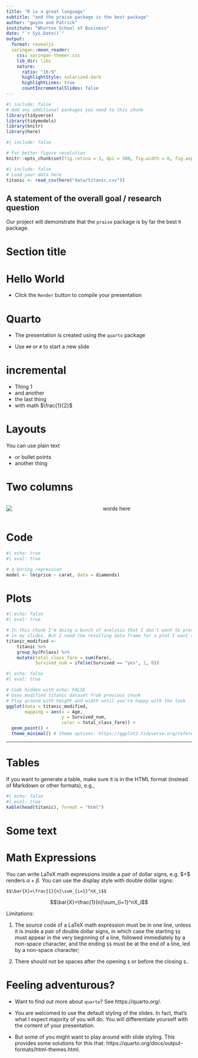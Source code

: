 ```yaml
---
title: "R is a great language"
subtitle: "and the praise package is the best package"
author: "gwynn and Patrick"
institute: "Wharton School of Business"
date: "`r Sys.Date()`"
output:
  format: revealjs
  xaringan::moon_reader:
    css: xaringan-themer.css
    lib_dir: libs
    nature:
      ratio: "16:9"
      highlightStyle: solarized-dark
      highlightLines: true
      countIncrementalSlides: false
---
```


```r
#| include: false
# Add any additional packages you need to this chunk
library(tidyverse)
library(tidymodels)
library(knitr)
library(here)
```

```r
#| include: false

# For better figure resolution
knitr::opts_chunk$set(fig.retina = 3, dpi = 300, fig.width = 6, fig.asp = 0.618, out.width = "80%")
```

```r
#| include: false
# Load your data here
titanic <- read_csv(here("data/titanic.csv"))
```

## A statement of the overall goal / research question

Our project will demonstrate that the `praise` package is by far the best `R` package.

# Section title

# Hello World

-   Click the `Render` button to compile your presentation

# Quarto

-   The presentation is created using the `quarto` package

-   Use `##` or `#` to start a new slide

# incremental

::: incremental
-   Thing 1
-   and another
-   the last thing
-   with math $\frac{1}{2}$
:::

# Layouts

You can use plain text

-   or bullet points
-   another thing

# Two columns

::: columns
::: {.column width="50%"}
![](img/confetti.jpg)
:::

::: {.column width="50%"}
words here
:::
:::

##  {background-image="img/confetti.jpg" background-size="contain"}

# Code

```r
#| echo: true
#| eval: true

# a boring regression
model <- lm(price ~ carat, data = diamonds)
```

# Plots

```r
#| echo: false
#| eval: true

# In this chunk I'm doing a bunch of analysis that I don't want to present 
# in my slides. But I need the resulting data frame for a plot I want to present.
titanic_modified <- 
    titanic %>%
    group_by(Pclass) %>%
    mutate(total_class_fare = sum(Fare),
           Survived_num = ifelse(Survived == "yes", 1, 0))
```

```r
#| echo: false
#| eval: true

# Code hidden with echo: FALSE
# Uses modified titanic dataset from previous chunk
# Play around with height and width until you're happy with the look
ggplot(data = titanic_modified, 
       mapping = aes(x = Age, 
                     y = Survived_num, 
                     color = total_class_fare)) +
  geom_point() + 
  theme_minimal() # theme options: https://ggplot2.tidyverse.org/reference/ggtheme.html
```

------------------------------------------------------------------------

# Tables

If you want to generate a table, make sure it is in the HTML format (instead of Markdown or other formats), e.g.,

```r
#| echo: false
#| eval: true
kable(head(titanic), format = "html")
```

# Some text {background-image="https://www.purina.com.au/-/media/project/purina/main/breeds/dog/dog_boston-terrier_desktop.jpg?h" background-size="cover"}

# Math Expressions

You can write LaTeX math expressions inside a pair of dollar signs, e.g. \$\alpha+\beta\$ renders $\alpha+\beta$. You can use the display style with double dollar signs:

    $$\bar{X}=\frac{1}{n}\sum_{i=1}^nX_i$$

$$\bar{X}=\frac{1}{n}\sum_{i=1}^nX_i$$

Limitations:

1.  The source code of a LaTeX math expression must be in one line, unless it is inside a pair of double dollar signs, in which case the starting `$$` must appear in the very beginning of a line, followed immediately by a non-space character, and the ending `$$` must be at the end of a line, led by a non-space character;

2.  There should not be spaces after the opening `$` or before the closing `$`..

# Feeling adventurous?

-   Want to find out more about `quarto`? See https://quarto.org/.

-   You are welcomed to use the default styling of the slides. In fact, that's what I expect majority of you will do. You will differentiate yourself with the content of your presentation.

-   But some of you might want to play around with slide styling. This provides some solutions for this that: https://quarto.org/docs/output-formats/html-themes.html.
